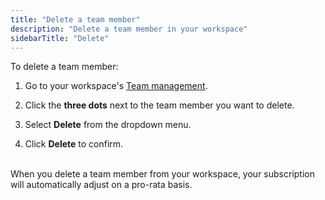 ```yaml
---
title: "Delete a team member"
description: "Delete a team member in your workspace"
sidebarTitle: "Delete"
---
```


To delete a team member:

1. Go to your workspace's [Team management](https://tapify.app/).

2. Click the **three dots** next to the team member you want to delete.

3. Select **Delete** from the dropdown menu.

4. Click **Delete** to confirm.

<br />

<Note>
  When you delete a team member from your workspace, your subscription will automatically adjust on a pro-rata basis.
</Note>

###